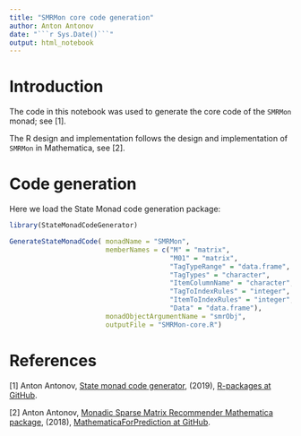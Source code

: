 ```yaml
---
title: "SMRMon core code generation"
author: Anton Antonov
date: "```r Sys.Date()```"
output: html_notebook
---
```


# Introduction

The code in this notebook was used to generate the core code of the `SMRMon` monad; see [1].

The R design and implementation follows the design and implementation of `SMRMon` in Mathematica, see [2].

# Code generation

Here we load the State Monad code generation package:

```r
library(StateMonadCodeGenerator)
```

```r
GenerateStateMonadCode( monadName = "SMRMon", 
                        memberNames = c("M" = "matrix", 
                                        "M01" = "matrix", 
                                        "TagTypeRange" = "data.frame", 
                                        "TagTypes" = "character", 
                                        "ItemColumnName" = "character",
                                        "TagToIndexRules" = "integer", 
                                        "ItemToIndexRules" = "integer",
                                        "Data" = "data.frame"), 
                        monadObjectArgumentName = "smrObj", 
                        outputFile = "SMRMon-core.R")
```


# References

[1] Anton Antonov, 
[State monad code generator](https://github.com/antononcube/R-packages/tree/master/StateMonadCodeGenerator), 
(2019),
[R-packages at GitHub](https://github.com/antononcube/R-packages).

[2] Anton Antonov, 
[Monadic Sparse Matrix Recommender Mathematica package](https://github.com/antononcube/MathematicaForPrediction/blob/master/MonadicProgramming/MonadicSparseMatrixRecommender.m),
(2018),
[MathematicaForPrediction at GitHub](https://github.com/antononcube/MathematicaForPrediction).
